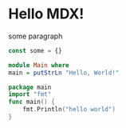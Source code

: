 # Hello MDX!

some paragraph

```js
const some = {}
```

```haskell
module Main where
main = putStrLn "Hello, World!"
```

```go
package main
import "fmt"
func main() {
    fmt.Println("hello world")
}
```